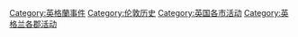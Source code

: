 [[Category:英格蘭事件|Category:英格蘭事件]]
[[Category:伦敦历史|Category:伦敦历史]]
[[Category:英国各市活动|Category:英国各市活动]]
[[Category:英格兰各郡活动|Category:英格兰各郡活动]]
